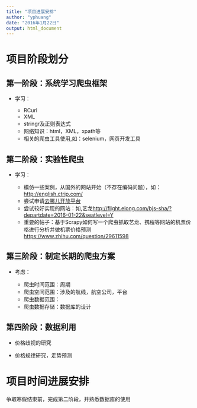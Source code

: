 ```yaml
---
title: "项目进展安排"
author: "yphuang"
date: "2016年1月22日"
output: html_document
---
```


# 项目阶段划分

## 第一阶段：系统学习爬虫框架

- 学习：

    + RCurl
    + XML
    + stringr及正则表达式
    + 网络知识：html，XML，xpath等
    + 相关的爬虫工具使用,如：selenium，网页开发工具

## 第二阶段：实验性爬虫

- 学习：

    + 模仿一些案例，从国外的网站开始（不存在编码问题），如：<http://english.ctrip.com/>
    + 尝试申请[去哪儿开放平台](http://open.qunar.com/)
    + 尝试较好实现的网站：如,艺龙<http://flight.elong.com/bjs-sha/?departdate=2016-01-22&seatlevel=Y>
    + 重要的帖子：基于Scrapy如何写一个爬虫抓取艺龙、携程等网站的机票价格进行分析并做机票价格预测<https://www.zhihu.com/question/29611598>

## 第三阶段：制定长期的爬虫方案

- 考虑：

    + 爬虫时间范围：周期
    + 爬虫空间范围：涉及的航线，航空公司，平台
    + 爬虫数据范围：
    + 爬虫数据存储：数据库的设计

## 第四阶段：数据利用

- 价格歧视的研究

- 价格规律研究，走势预测


# 项目时间进展安排

争取寒假结束前，完成第二阶段，并熟悉数据库的使用


